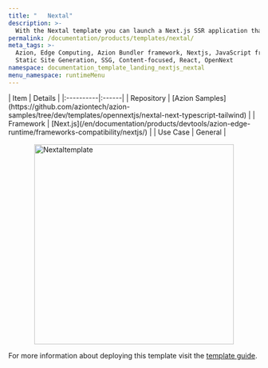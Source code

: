 ```yaml
---
title: "   Nextal"
description: >-
  With the Nextal template you can launch a Next.js SSR application that  includes Vitest, Tailwind, Hero icons, and follows modern conventions such as Dark Mode, Atomic Design organization and Absolute imports.
permalink: /documentation/products/templates/nextal/
meta_tags: >-
  Azion, Edge Computing, Azion Bundler framework, Nextjs, JavaScript frameworks,
  Static Site Generation, SSG, Content-focused, React, OpenNext
namespace: documentation_template_landing_nextjs_nextal
menu_namespace: runtimeMenu
---
```



<div class="[&_.flex.flex-col]:!gap-4 [&_.flex.flex-col]:md:!gap-8 [&_.flex.flex-col]:2xl:!gap-16">
  <SectionBasicContent
    titleTag="h2"
    description="With the Nextal template you can launch a Next.js SSR application that  includes Vitest, Tailwind, Hero icons, and follows modern conventions such as Dark Mode, Atomic Design organization and Absolute imports."
    buttons={[
      { label: "Deploy template", link: "https://console.azion.com/create/nextjs/xxxxx", outlined: false, icon: "ai ai-azion", iconPos: "left" },
      { label: "View demo", link: "https://gz0m3r3yzj.map.azionedge.net", severity: "secondary" }
    ]}
  />
</div>

<div style="display: flex; gap: 1rem; align-items: center; flex-direction: row; flex-wrap: wrap;">
  <div style="flex: 1; min-width: 300px;">
    | Item | Details |
    |:----------|:------|
    | Repository | [Azion Samples](https://github.com/aziontech/azion-samples/tree/dev/templates/opennextjs/nextal-next-typescript-tailwind) |
    | Framework | [Next.js](/en/documentation/products/devtools/azion-edge-runtime/frameworks-compatibility/nextjs/) |
    | Use Case | General |
  </div>
  <div style="display: flex; justify-content: center; align-items: center; flex: 1; min-width: 300px;">
    <img src="/assets/docs/images/uploads/template-showcase/nextjs/nextal.png" width="400" alt="Nextaltemplate" style="max-width: 100%; height: auto;" />
  </div>
</div>

For more information about deploying this template visit the [template guide](/en/documentation/products/guides/nextal/).